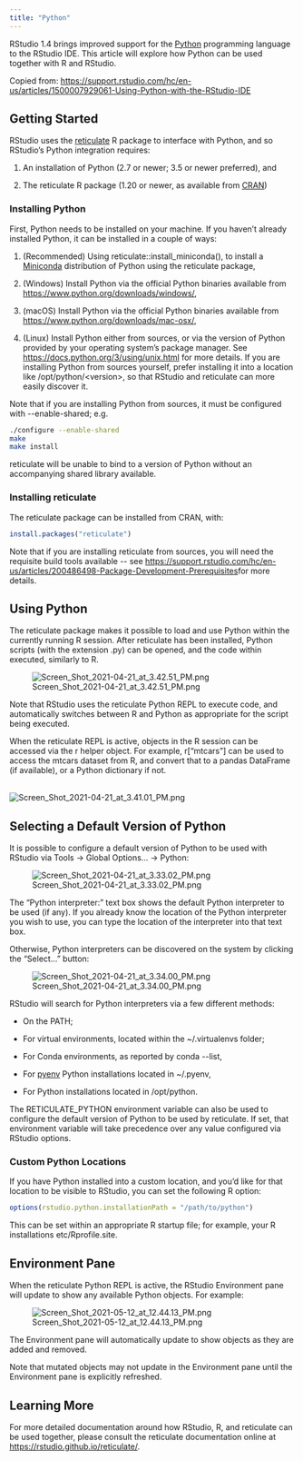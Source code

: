 ```yaml
---
title: "Python"
---
```


RStudio 1.4 brings improved support for the [Python](https://www.python.org/) programming language to the RStudio IDE. This article will explore how Python can be used together with R and RStudio.

Copied from: <https://support.rstudio.com/hc/en-us/articles/1500007929061-Using-Python-with-the-RStudio-IDE>

## Getting Started

RStudio uses the [reticulate](https://rstudio.github.io/reticulate/) R package to interface with Python, and so RStudio's Python integration requires:

1.  An installation of Python (2.7 or newer; 3.5 or newer preferred), and

2.  The reticulate R package (1.20 or newer, as available from [CRAN](https://cran.r-project.org/package=reticulate))

### Installing Python

First, Python needs to be installed on your machine. If you haven't already installed Python, it can be installed in a couple of ways:

1.  (Recommended) Using reticulate::install_miniconda(), to install a [Miniconda](https://docs.conda.io/en/latest/miniconda.html) distribution of Python using the reticulate package,

2.  (Windows) Install Python via the official Python binaries available from <https://www.python.org/downloads/windows/>,

3.  (macOS) Install Python via the official Python binaries available from <https://www.python.org/downloads/mac-osx/>,

4.  (Linux) Install Python either from sources, or via the version of Python provided by your operating system's package manager. See <https://docs.python.org/3/using/unix.html> for more details. If you are installing Python from sources yourself, prefer installing it into a location like /opt/python/\<version\>, so that RStudio and reticulate can more easily discover it.

Note that if you are installing Python from sources, it must be configured with \--enable-shared; e.g.

```bash
./configure --enable-shared
make
make install
```
reticulate will be unable to bind to a version of Python without an accompanying shared library available.

### Installing reticulate

The reticulate package can be installed from CRAN, with:

```r
install.packages("reticulate")
```
Note that if you are installing reticulate from sources, you will need the requisite build tools available \-- see [https://support.rstudio.com/hc/en-us/articles/200486498-Package-Development-Prerequisites ](https://support.rstudio.com/hc/en-us/articles/200486498-Package-Development-Prerequisites)for more details.

## Using Python

The reticulate package makes it possible to load and use Python within the currently running R session. After reticulate has been installed, Python scripts (with the extension .py) can be opened, and the code within executed, similarly to R.

![Screen_Shot_2021-04-21_at_3.42.51_PM.png](https://support.rstudio.com/hc/article_attachments/1500011460562/Screen_Shot_2021-04-21_at_3.42.51_PM.png){alt="Screen_Shot_2021-04-21_at_3.42.51_PM.png"}

Note that RStudio uses the reticulate Python REPL to execute code, and automatically switches between R and Python as appropriate for the script being executed.

When the reticulate REPL is active, objects in the R session can be accessed via the r helper object. For example, r\["mtcars"\] can be used to access the mtcars dataset from R, and convert that to a pandas DataFrame (if available), or a Python dictionary if not.

\
![Screen_Shot_2021-04-21_at_3.41.01_PM.png](https://support.rstudio.com/hc/article_attachments/1500011460542/Screen_Shot_2021-04-21_at_3.41.01_PM.png){alt="Screen_Shot_2021-04-21_at_3.41.01_PM.png"}

## Selecting a Default Version of Python

It is possible to configure a default version of Python to be used with RStudio via Tools -\> Global Options\... -\> Python:

![Screen_Shot_2021-04-21_at_3.33.02_PM.png](https://support.rstudio.com/hc/article_attachments/1500011460282/Screen_Shot_2021-04-21_at_3.33.02_PM.png){alt="Screen_Shot_2021-04-21_at_3.33.02_PM.png"}

The "Python interpreter:" text box shows the default Python interpreter to be used (if any). If you already know the location of the Python interpreter you wish to use, you can type the location of the interpreter into that text box.

Otherwise, Python interpreters can be discovered on the system by clicking the "Select\..." button:

![Screen_Shot_2021-04-21_at_3.34.00_PM.png](https://support.rstudio.com/hc/article_attachments/1500011460302/Screen_Shot_2021-04-21_at_3.34.00_PM.png){alt="Screen_Shot_2021-04-21_at_3.34.00_PM.png"}

RStudio will search for Python interpreters via a few different methods:

-   On the PATH;

-   For virtual environments, located within the \~/.virtualenvs folder;

-   For Conda environments, as reported by conda \--list,

-   For [pyenv](https://github.com/pyenv/pyenv) Python installations located in \~/.pyenv,

-   For Python installations located in /opt/python.

The RETICULATE_PYTHON environment variable can also be used to configure the default version of Python to be used by reticulate. If set, that environment variable will take precedence over any value configured via RStudio options.

### Custom Python Locations

If you have Python installed into a custom location, and you'd like for that location to be visible to RStudio, you can set the following R option:

```r
options(rstudio.python.installationPath = "/path/to/python")
```

This can be set within an appropriate R startup file; for example, your R installations etc/Rprofile.site.

## Environment Pane

When the reticulate Python REPL is active, the RStudio Environment pane will update to show any available Python objects. For example:

![Screen_Shot_2021-05-12_at_12.44.13_PM.png](https://support.rstudio.com/hc/article_attachments/1500017144041/Screen_Shot_2021-05-12_at_12.44.13_PM.png){alt="Screen_Shot_2021-05-12_at_12.44.13_PM.png"}

The Environment pane will automatically update to show objects as they are added and removed.

Note that mutated objects may not update in the Environment pane until the Environment pane is explicitly refreshed.

## Learning More

For more detailed documentation around how RStudio, R, and reticulate can be used together, please consult the reticulate documentation online at <https://rstudio.github.io/reticulate/>.
